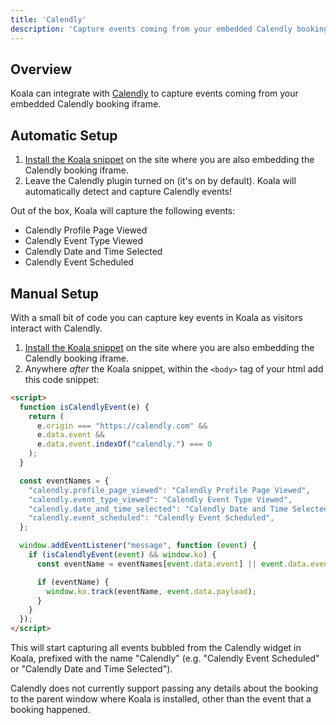 ```yaml
---
title: 'Calendly'
description: 'Capture events coming from your embedded Calendly booking.'
---
```


## Overview

Koala can integrate with [Calendly](https://calendly.com?ref=koala) to capture events coming from your embedded Calendly booking iframe.

## Automatic Setup

1. [Install the Koala snippet](/get-started/quick-start) on the site where you are also embedding the Calendly booking iframe.
2. Leave the Calendly plugin turned on (it's on by default). Koala will automatically detect and capture Calendly events!

Out of the box, Koala will capture the following events:

- Calendly Profile Page Viewed
- Calendly Event Type Viewed
- Calendly Date and Time Selected
- Calendly Event Scheduled

## Manual Setup

With a small bit of code you can capture key events in Koala as visitors interact with Calendly.

1. [Install the Koala snippet](/get-started/quick-start) on the site where you are also embedding the Calendly booking iframe.
2. Anywhere *after* the Koala snippet, within the `<body>` tag of your html add this code snippet:

```html
<script>
  function isCalendlyEvent(e) {
    return (
      e.origin === "https://calendly.com" &&
      e.data.event &&
      e.data.event.indexOf("calendly.") === 0
    );
  }

  const eventNames = {
    "calendly.profile_page_viewed": "Calendly Profile Page Viewed",
    "calendly.event_type_viewed": "Calendly Event Type Viewed",
    "calendly.date_and_time_selected": "Calendly Date and Time Selected",
    "calendly.event_scheduled": "Calendly Event Scheduled",
  };

  window.addEventListener("message", function (event) {
    if (isCalendlyEvent(event) && window.ko) {
      const eventName = eventNames[event.data.event] || event.data.event;

      if (eventName) {
        window.ko.track(eventName, event.data.payload);
      }
    }
  });
</script>
```

This will start capturing all events bubbled from the Calendly widget in Koala, prefixed with the name "Calendly" (e.g. "Calendly Event Scheduled" or "Calendly Date and Time Selected"). 

<Note>
  Calendly does not currently support passing any details about the booking to the parent window where Koala is installed, other than the event that a booking happened.
</Note>
